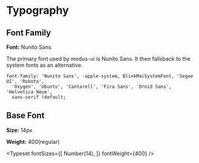 
<Meta title="Design System|Typography" />

# Typography  

## Font Family

**Font:** Nunito Sans

The primary font used by modus-ui is Nunito Sans. It then fallsback to the system fonts as an alternative.

```
font-family: 'Nunito Sans', -apple-system, BlinkMacSystemFont, 'Segoe UI', 'Roboto',
  'Oxygen', 'Ubuntu', 'Cantarell', 'Fira Sans', 'Droid Sans', 'Helvetica Neue',
  sans-serif !default;
```

## Base Font

**Size:** 14px

**Weight:** 400(regular)

<Typeset
  fontSizes={[
    Number(14),
  ]}
  fontWeight={400}
/>
